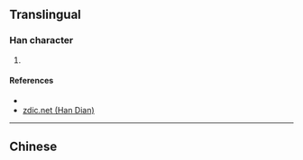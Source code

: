 {{character info/new}}
==Translingual==

===Han character===
{{Han char|rn=85|rad=水|as=12|sn=15|four=38166|canj=ECWA|ids=⿰氵曾}}

# {{defn|Han|sort=水12}}

====References====
* {{Han ref|kx=0650.020|dkj=18260|hdz=31745.090|uh=6F67|ud=28519|bh=E657|bd=58967}}
* [http://www.zdic.net/z/1d/js/6F67.htm zdic.net (Han Dian)]

----

==Chinese==
{{zh-see|溱|v|name of an ancient river in Henan province}}